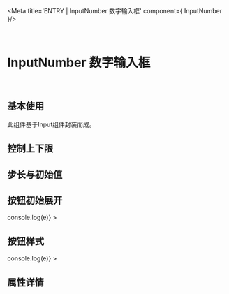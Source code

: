 
<Meta title='ENTRY | InputNumber 数字输入框' component={  InputNumber  }/>

<br/>

#  InputNumber 数字输入框
<br/>

## 基本使用

此组件基于Input组件封装而成。

<Preview>
    <Story name='default'>
        <InputNumber></InputNumber>
    </Story>
</Preview>

## 控制上下限


<Preview>
    <Story name='default2'>
        <InputNumber maxNumber={5} minNumber={-1}></InputNumber>
    </Story>
</Preview>

## 步长与初始值

<Preview>
    <Story name='default3'>
        <InputNumber defaultValue='5' step={10}></InputNumber>
    </Story>
</Preview>

## 按钮初始展开
<Preview>
    <Story name='default5'>
        <InputNumber initialVisible={true} inputNumberCallback={(e)=>console.log(e)} ></InputNumber>
    </Story>
</Preview>

## 按钮样式
<Preview>
    <Story name='default6'>
        <InputNumber 
        inputWidth={30}
        extraWidth={5}
        btnProps={{btnType:'primary',size:'sm'}}
        initialVisible={true} inputNumberCallback={(e)=>console.log(e)} ></InputNumber>
    </Story>
</Preview>

## 属性详情

<Props of={InputNumber}/>